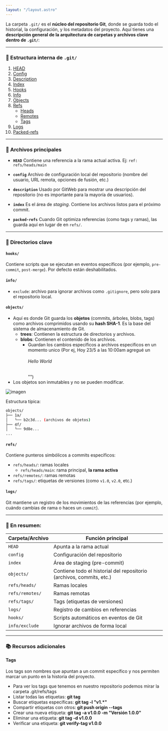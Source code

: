 ```yaml
---
layout: "/layout.astro"
---
```


La carpeta `.git/` es el **núcleo del repositorio Git**, donde se guarda todo el historial, la configuración, y los metadatos del proyecto. Aquí tienes una **descripción general de la arquitectura de carpetas y archivos clave dentro de `.git/`**:

---

### 📁 Estructura interna de `.git/`

1. [HEAD]()
2. [Config]()
3. [Description]()
4. [Index]()
5. [Hooks](#hooks)
6. [Info](#info)
7. [Objects](#objects)
8. [Refs](#refs)
   - [Heads]()
   - [Remotes]()
   - [Tags](#tags)
9. [Logs](#logs)
10. [Packed-refs]()

---

### 📄 Archivos principales

- **`HEAD`**
  Contiene una referencia a la rama actual activa.
  Ej: `ref: refs/heads/main`

- **`config`**
  Archivo de configuración local del repositorio (nombre del usuario, URL remota, opciones de fusión, etc.)

- **`description`**
  Usado por GitWeb para mostrar una descripción del repositorio (no es importante para la mayoría de usuarios).

- **`index`**
  Es el área de _staging_. Contiene los archivos listos para el próximo commit.

- **`packed-refs`**
  Cuando Git optimiza referencias (como tags y ramas), las guarda aquí en lugar de en `refs/`.

---

### 📁 Directorios clave

#### `hooks/`

Contiene scripts que se ejecutan en eventos específicos (por ejemplo, `pre-commit`, `post-merge`). Por defecto están deshabilitados.

#### `info/`

- `exclude`: archivo para ignorar archivos como `.gitignore`, pero solo para el repositorio local.

#### `objects/`

- Aquí es donde Git guarda los **objetos** (commits, árboles, blobs, tags) como archivos comprimidos usando su **hash SHA-1**. Es la base del sistema de almacenamiento de Git.
    - **trees**: Contienen la estructura de directorios y archivos.
    - **blobs**: Contienen el contenido de los archivos.
      - Guardan los cambios especificos a archivos especificos en un momento unico (Por ej, Hoy 23/5 a las 10:00am agregué un _<h6>Hello World</h6>_"")
- Los objetos son inmutables y no se pueden modificar.

![imagen](@public/img/objects-git.png)

Estructura típica:

```bash
objects/
├── 1a/
│   └── b2c3d... (archivos de objetos)
├── 4f/
│   └── 9d8e...
...
```
#### `refs/`

Contiene punteros simbólicos a commits específicos:

- `refs/heads/`: ramas locales
  - `refs/heads/main`: rama principal, **la rama activa**
- `refs/remotes/`: ramas remotas
- `refs/tags/`: etiquetas de versiones (como `v1.0`, `v2.0`, etc.)


#### `logs/`

Git mantiene un registro de los movimientos de las referencias (por ejemplo, cuándo cambias de rama o haces un `commit`).

---

### 🧠 En resumen:

| Carpeta/Archivo | Función principal                                                    |
| --------------- | -------------------------------------------------------------------- |
| `HEAD`          | Apunta a la rama actual                                              |
| `config`        | Configuración del repositorio                                        |
| `index`         | Área de staging (pre-commit)                                         |
| `objects/`      | Contiene todo el historial del repositorio (archivos, commits, etc.) |
| `refs/heads/`   | Ramas locales                                                        |
| `refs/remotes/` | Ramas remotas                                                        |
| `refs/tags/`    | Tags (etiquetas de versiones)                                        |
| `logs/`         | Registro de cambios en referencias                                   |
| `hooks/`        | Scripts automáticos en eventos de Git                                |
| `info/exclude`  | Ignorar archivos de forma local                                      |

---

### 📚 Recursos adicionales

#### Tags
Los tags son nombres que apuntan a un commit específico y nos permiten marcar un punto en la historia del proyecto.

- Para ver los tags que tenemos en nuestro repositorio podemos mirar la carpeta .git/refs/tags
- Listar todas las etiquetas: **git tag**
- Buscar etiquetas específicas: **git tag -l "v1.*"**
- Compartir etiquetas con otros: **git push origin --tags**
- Crear una nueva etiqueta: **git tag -a v1.0.0 -m "Versión 1.0.0"**
- Eliminar una etiqueta: **git tag -d v1.0.0**
- Verificar una etiqueta: **git verify-tag v1.0.0**